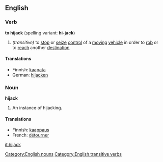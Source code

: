 ==English==
===Verb===
'''to hijack''' (spelling variant: '''hi-jack''')
#''(transitive)'' to [[stop]] or [[seize]] [[control]] of a [[moving]] [[vehicle]] in order to [[rob]] or to [[reach]] another [[destination]]
====Translations====
*Finnish: [[kaapata]]
*German: [[hijacken]]
===Noun===
'''hijack'''
#An instance of hijacking.
====Translations====
*Finnish: [[kaappaus]]
*French: [[détourner]]

[[Category:English nouns]]
[[Category:English transitive verbs]]
[[it:hijack]]
